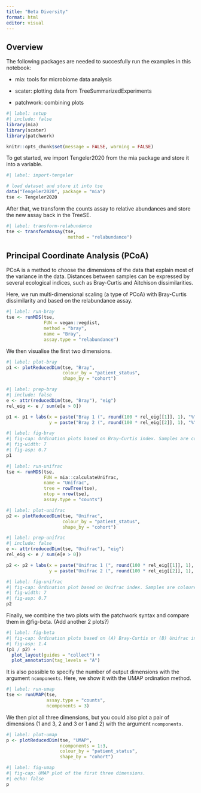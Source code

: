 ```yaml
---
title: "Beta Diversity"
format: html
editor: visual
---
```


## Overview

The following packages are needed to succesfully run the examples in this notebook:

-   mia: tools for microbiome data analysis

-   scater: plotting data from TreeSummarizedExperiments

-   patchwork: combining plots

```r
#| label: setup
#| include: false
library(mia)
library(scater)
library(patchwork)

knitr::opts_chunk$set(message = FALSE, warning = FALSE)
```

To get started, we import Tengeler2020 from the mia package and store it into a variable.

```r
#| label: import-tengeler

# load dataset and store it into tse
data("Tengeler2020", package = "mia")
tse <- Tengeler2020
```

After that, we transform the counts assay to relative abundances and store the new assay back in the TreeSE.

```r
#| label: transform-relabundance
tse <- transformAssay(tse,
                       method = "relabundance")
```

## Principal Coordinate Analysis (PCoA)

PCoA is a method to choose the dimensions of the data that explain most of the variance in the data. Distances between samples can be expressed by several ecological indices, such as Bray-Curtis and Aitchison dissimilarities.

Here, we run multi-dimensional scaling (a type of PCoA) with Bray-Curtis dissimilarity and based on the relabundance assay.

```r
#| label: run-bray
tse <- runMDS(tse,
              FUN = vegan::vegdist,
              method = "bray",
              name = "Bray",
              assay.type = "relabundance")
```

We then visualise the first two dimensions.

```r
#| label: plot-bray
p1 <- plotReducedDim(tse, "Bray",
                     colour_by = "patient_status",
                     shape_by = "cohort")
```

```r
#| label: prep-bray
#| include: false
e <- attr(reducedDim(tse, "Bray"), "eig")
rel_eig <- e / sum(e[e > 0])

p1 <- p1 + labs(x = paste("Bray 1 (", round(100 * rel_eig[[1]], 1), "%", ")", sep = ""),
                y = paste("Bray 2 (", round(100 * rel_eig[[2]], 1), "%", ")", sep = ""))
```

```r
#| label: fig-bray
#| fig-cap: Ordination plots based on Bray-Curtis index. Samples are coloured by patient status and shaped by cohort.
#| fig-width: 7
#| fig-asp: 0.7
p1
```

```r
#| label: run-unifrac
tse <- runMDS(tse,
              FUN = mia::calculateUnifrac,
              name = "Unifrac",
              tree = rowTree(tse),
              ntop = nrow(tse),
              assay.type = "counts")
```

```r
#| label: plot-unifrac
p2 <- plotReducedDim(tse, "Unifrac",
                     colour_by = "patient_status",
                     shape_by = "cohort")
```

```r
#| label: prep-unifrac
#| include: false
e <- attr(reducedDim(tse, "Unifrac"), "eig")
rel_eig <- e / sum(e[e > 0])

p2 <- p2 + labs(x = paste("Unifrac 1 (", round(100 * rel_eig[[1]], 1), "%", ")", sep = ""),
                y = paste("Unifrac 2 (", round(100 * rel_eig[[2]], 1), "%", ")", sep = ""))
```

```r
#| label: fig-unifrac
#| fig-cap: Ordination plot based on Unifrac index. Samples are coloured by patient status and shaped by cohort.
#| fig-width: 7
#| fig-asp: 0.7
p2
```

Finally, we combine the two plots with the patchwork syntax and compare them in @fig-beta. (Add another 2 plots?)

```r
#| label: fig-beta
#| fig-cap: Ordination plots based on (A) Bray-Curtis or (B) Unifrac index. Samples are coloured by patient status and shaped by cohort.
#| fig-asp: 1.4
(p1 / p2) +
  plot_layout(guides = "collect") +
  plot_annotation(tag_levels = "A")
```

It is also possible to specify the number of output dimensions with the argument `ncomponents`. Here, we show it with the UMAP ordination method.

```r
#| label: run-umap
tse <- runUMAP(tse,
               assay.type = "counts",
               ncomponents = 3)
```

We then plot all three dimensions, but you could also plot a pair of dimensions (1 and 3, 2 and 3 or 1 and 2) with the argument `ncomponents`.

```r
#| label: plot-umap
p <- plotReducedDim(tse, "UMAP",
                    ncomponents = 1:3,
                    colour_by = "patient_status",
                    shape_by = "cohort")
```

```r
#| label: fig-umap
#| fig-cap: UMAP plot of the first three dimensions.
#| echo: false
p
```
